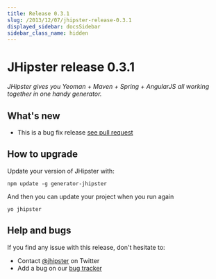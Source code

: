 ```yaml
---
title: Release 0.3.1
slug: /2013/12/07/jhipster-release-0.3.1
displayed_sidebar: docsSidebar
sidebar_class_name: hidden
---
```


JHipster release 0.3.1
==================

*JHipster gives you Yeoman + Maven + Spring + AngularJS all working together in one handy generator.*

What's new
----------

- This is a bug fix release [see pull request](https://github.com/jhipster/generator-jhipster/pull/42)

How to upgrade
------------

Update your version of JHipster with:

```
npm update -g generator-jhipster
```

And then you can update your project when you run again

```
yo jhipster
```

Help and bugs
--------------

If you find any issue with this release, don't hesitate to:

- Contact [@jhipster](https://twitter.com/jhipster) on Twitter
- Add a bug on our [bug tracker](https://github.com/jhipster/generator-jhipster/issues?state=open)
